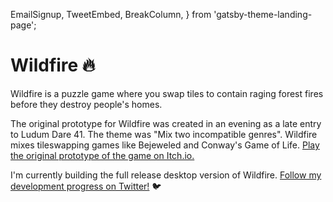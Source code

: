   EmailSignup,
  TweetEmbed,
  BreakColumn,
} from 'gatsby-theme-landing-page';

# Wildfire 🔥

Wildfire is a puzzle game where you swap tiles to contain raging forest fires before they destroy people's homes.

<EmailSignup label="Be the first to know when beta access opens!" />

The original prototype for Wildfire was created in an evening as a late entry to Ludum Dare 41. The theme was "Mix two incompatible genres". Wildfire mixes tileswapping games like Bejeweled and Conway's Game of Life. [Play the original prototype of the game on Itch.io.](https://law5guy.itch.io/wildfire)

I'm currently building the full release desktop version of Wildfire. [Follow my development progress on Twitter!](https://twitter.com/ryrykubes) 🐦

<BreakColumn>
  <TweetEmbed id="1088152385736720384" />
  <TweetEmbed id="1094312727831490560" />
  <TweetEmbed id="1095759763621773313" />
  <TweetEmbed id="1103372424416964608" />
</BreakColumn>

<EmailSignup label="Keep up to date with my progress!" />
